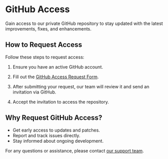# GitHub Access

Gain access to our private GitHub repository to stay updated with the latest improvements, fixes, and enhancements.

## How to Request Access

Follow these steps to request access:

1. Ensure you have an active GitHub account.
2. Fill out the [GitHub Access Request Form](http://shadboard.vercel.app/home/github-access).

3. After submitting your request, our team will review it and send an invitation via GitHub.
4. Accept the invitation to access the repository.

## Why Request GitHub Access?

- Get early access to updates and patches.
- Report and track issues directly.
- Stay informed about ongoing development.

For any questions or assistance, please contact [our support team](http://shadboard.vercel.app/home/contact-us).
